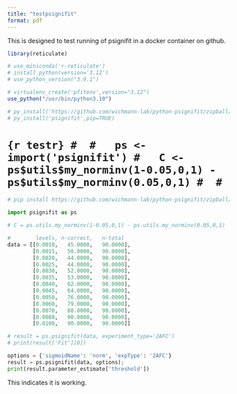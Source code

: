 ```yaml
---
title: "testpsignifit"
format: pdf
---
```


This is designed to test running of psignifit in a docker container on github.

```r

library(reticulate)

# use_miniconda('r-reticulate')
# install_python(version='3.12')
# use_python_version("3.9.1")

# virtualenv_create('pfitenv',version="3.12")
use_python("/usr/bin/python3.10")

# py_install('https://github.com/wichmann-lab/python-psignifit/zipball/master')
# py_install('psignifit',pip=TRUE)

```

# ```{r testr}
# 
#   ps <- import('psignifit')
#   C <- ps$utils$my_norminv(1-0.05,0,1) - ps$utils$my_norminv(0.05,0,1)
# 
# ```

```python

# pip install https://github.com/wichmann-lab/python-psignifit/zipball/master

import psignifit as ps

# C = ps.utils.my_norminv(1-0.05,0,1) - ps.utils.my_norminv(0.05,0,1)

#        levels, n-correct,   n-total
data = [[0.0010,   45.0000,   90.0000],
        [0.0015,   50.0000,   90.0000],
        [0.0020,   44.0000,   90.0000],
        [0.0025,   44.0000,   90.0000],
        [0.0030,   52.0000,   90.0000],
        [0.0035,   53.0000,   90.0000],
        [0.0040,   62.0000,   90.0000],
        [0.0045,   64.0000,   90.0000],
        [0.0050,   76.0000,   90.0000],
        [0.0060,   79.0000,   90.0000],
        [0.0070,   88.0000,   90.0000],
        [0.0080,   90.0000,   90.0000],
        [0.0100,   90.0000,   90.0000]]

# result = ps.psignifit(data, experiment_type='2AFC')
# print(result['Fit'][0])

options = {'sigmoidName': 'norm', 'expType': '2AFC'}      
result = ps.psignifit(data, options);
print(result.parameter_estimate['threshold'])

```


<!-- C = `r C` -->

This indicates it is working.
